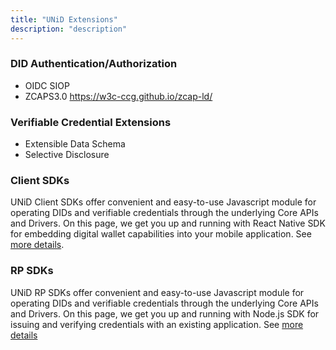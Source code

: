 ```yaml
---
title: "UNiD Extensions"
description: "description"
---
```


### DID Authentication/Authorization

- OIDC SIOP
- ZCAPS3.0 https://w3c-ccg.github.io/zcap-ld/

### Verifiable Credential Extensions

- Extensible Data Schema
- Selective Disclosure

### Client SDKs
UNiD Client SDKs offer convenient and easy-to-use Javascript module for operating DIDs and verifiable credentials through the underlying Core APIs and Drivers. On this page, we get you up and running with React Native SDK for embedding digital wallet capabilities into your mobile application.
See [more details](../client).

### RP SDKs
UNiD RP SDKs offer convenient and easy-to-use Javascript module for operating DIDs and verifiable credentials through the underlying Core APIs and Drivers.
On this page, we get you up and running with Node.js SDK for issuing and verifying credentials with an existing application.
See [more details](../rp)
